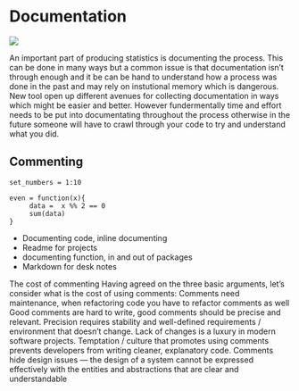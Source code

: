 # Documentation

![](static/commenting.jpg)


An important part of producing statistics is documenting the process. This can be done in many ways but a common issue is that documentation isn't through enough and it be can be hand to understand how a process was done in the past and may rely on instutional memory which is dangerous. New tool open up different avenues for collecting documentation in ways which might be easier and better. However fundermentally time and effort needs to be put into documentating throughout the process otherwise in the future someone will have to crawl through your code to try and understand what you did.

## Commenting 


```
set_numbers = 1:10

even = function(x){
     data =  x %% 2 == 0 
     sum(data)
}

```


- Documenting code, inline documenting
- Readme for projects
- documenting function, in and out of packages
- Markdown for desk notes

The cost of commenting
Having agreed on the three basic arguments, let’s consider what is the cost of using comments:
Comments need maintenance, when refactoring code you have to refactor comments as well
Good comments are hard to write, good comments should be precise and relevant. Precision requires stability and well-defined requirements / environment that doesn’t change. Lack of changes is a luxury in modern software projects.
Temptation / culture that promotes using comments prevents developers from writing cleaner, explanatory code.
Comments hide design issues — the design of a system cannot be expressed effectively with the entities and abstractions that are clear and understandable
